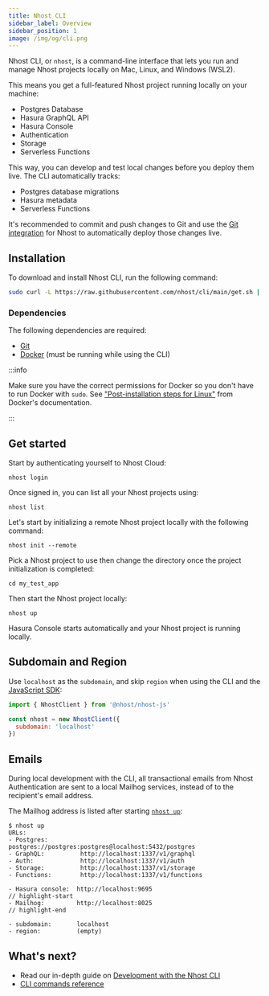 ```yaml
---
title: Nhost CLI
sidebar_label: Overview
sidebar_position: 1
image: /img/og/cli.png
---
```



Nhost CLI, or `nhost`, is a command-line interface that lets you run and manage Nhost projects locally on Mac, Linux, and Windows (WSL2).

This means you get a full-featured Nhost project running locally on your machine:

- Postgres Database
- Hasura GraphQL API
- Hasura Console
- Authentication
- Storage
- Serverless Functions

This way, you can develop and test local changes before you deploy them live. The CLI automatically tracks:

- Postgres database migrations
- Hasura metadata
- Serverless Functions

It's recommended to commit and push changes to Git and use the [Git integration](/platform/git) for Nhost to automatically deploy those changes live.

## Installation

To download and install Nhost CLI, run the following command:

```bash
sudo curl -L https://raw.githubusercontent.com/nhost/cli/main/get.sh | bash
```

### Dependencies

The following dependencies are required:

- [Git](https://git-scm.com/downloads)
- [Docker](https://www.docker.com/get-started) (must be running while using the CLI)

:::info

Make sure you have the correct permissions for Docker so you don't have to run Docker with `sudo`. See ["Post-installation steps for Linux"](https://docs.docker.com/engine/install/linux-postinstall/) from Docker's documentation.

:::

## Get started

Start by authenticating yourself to Nhost Cloud:

```
nhost login
```

Once signed in, you can list all your Nhost projects using:

```
nhost list
```

Let's start by initializing a remote Nhost project locally with the following command:

```
nhost init --remote
```

Pick a Nhost project to use then change the directory once the project initialization is completed:

```
cd my_test_app
```

Then start the Nhost project locally:

```
nhost up
```

Hasura Console starts automatically and your Nhost project is running locally.

## Subdomain and Region

Use `localhost` as the `subdomain`, and skip `region` when using the CLI and the [JavaScript SDK](/reference/javascript):

```js
import { NhostClient } from '@nhost/nhost-js'

const nhost = new NhostClient({
  subdomain: 'localhost'
})
```

## Emails

During local development with the CLI, all transactional emails from Nhost Authentication are sent to a local Mailhog services, instead of to the recipient's email address.

The Mailhog address is listed after starting [`nhost up`](/reference/cli/up):

```
$ nhost up
URLs:
- Postgres:         postgres://postgres:postgres@localhost:5432/postgres
- GraphQL:          http://localhost:1337/v1/graphql
- Auth:             http://localhost:1337/v1/auth
- Storage:          http://localhost:1337/v1/storage
- Functions:        http://localhost:1337/v1/functions

- Hasura console:  http://localhost:9695
// highlight-start
- Mailhog:         http://localhost:8025
// highlight-end

- subdomain:       localhost
- region:          (empty)
```

## What's next?

- Read our in-depth guide on [Development with the Nhost CLI](/cli/local-development)
- [CLI commands reference](/reference/cli)
